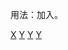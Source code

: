 {{hiddencat}}
{{Catnav|頁面分類|人类社会|社会小作品|天文小作品|天文學家小作品}}
{{Catnav|頁面分類|人物|人物小作品|各职业人物小作品|}}
{{Catnav|頁面分類|人物|各職業人物|各职业人物小作品|}}
{{Catnav|頁面分類|人物|各職業人物|天文學家|}}
{{Catnav|頁面分類|科學學科|天文|天文小作品|}}
{{Catnav|頁面分類|科學學科|天文|天文學家|}}

用法：加入'''{{Tl|天文學家小作品}}'''。

[[category:天文學家|X]]
[[category:小作品类别|Y]]
[[category:科学家小作品|Y]]
[[category:天文小作品|Y]]